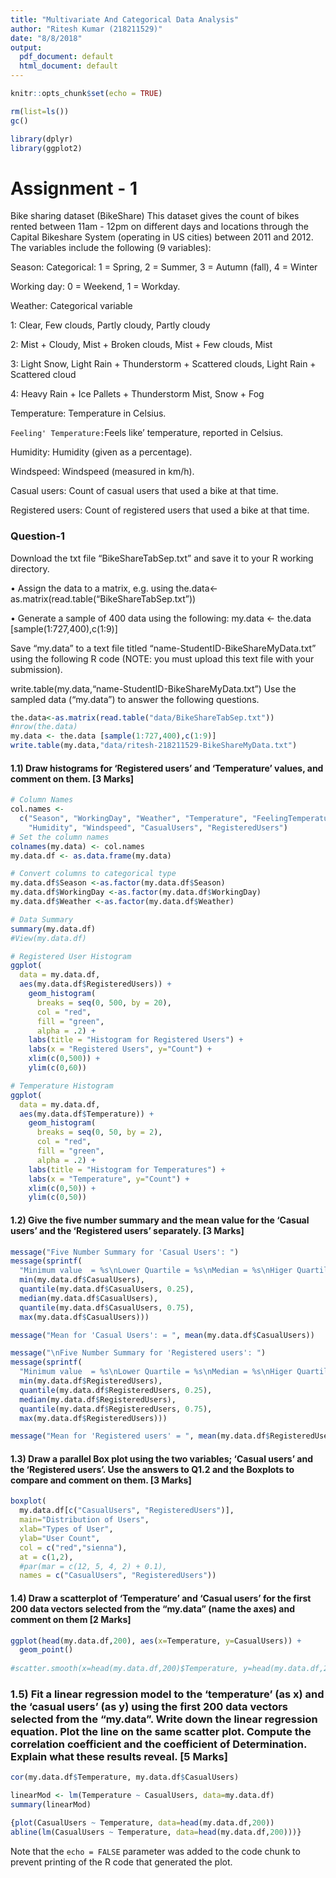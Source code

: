 ```yaml
---
title: "Multivariate And Categorical Data Analysis"
author: "Ritesh Kumar (218211529)"
date: "8/8/2018"
output:
  pdf_document: default
  html_document: default
---
```


```r
knitr::opts_chunk$set(echo = TRUE)
```

```r
rm(list=ls())
gc()
```

```r
library(dplyr)
library(ggplot2)
```

# Assignment - 1
Bike sharing dataset (BikeShare)
This dataset gives the count of bikes rented between 11am - 12pm on different days and locations through the Capital Bikeshare System (operating in US cities) between 2011 and 2012. The variables include the following (9 variables):

Season: Categorical: 1 = Spring, 2 = Summer, 3 = Autumn (fall), 4 = Winter

Working day: 0 = Weekend, 1 = Workday.

Weather: Categorical variable

  1: Clear, Few clouds, Partly cloudy, Partly cloudy
  
  2: Mist + Cloudy, Mist + Broken clouds, Mist + Few clouds, Mist
  
  3: Light Snow, Light Rain + Thunderstorm + Scattered clouds, Light Rain + Scattered cloud 
  
  4: Heavy Rain + Ice Pallets + Thunderstorm Mist, Snow + Fog
  
Temperature: Temperature in Celsius.

`Feeling' Temperature: `Feels like' temperature, reported in Celsius.

Humidity: Humidity (given as a percentage).

Windspeed: Windspeed (measured in km/h).

Casual users: Count of casual users that used a bike at that time.

Registered users: Count of registered users that used a bike at that time.

### Question-1
Download the txt file “BikeShareTabSep.txt” and save it to your R working directory.

• Assign the data to a matrix, e.g. using the.data<-as.matrix(read.table("BikeShareTabSep.txt"))

• Generate a sample of 400 data using the following: my.data <- the.data [sample(1:727,400),c(1:9)]

Save “my.data” to a text file titled “name-StudentID-BikeShareMyData.txt" using the following R code (NOTE: you must upload this text file with your submission).

write.table(my.data,"name-StudentID-BikeShareMyData.txt")
Use the sampled data (“my.data”) to answer the following questions.

```r
the.data<-as.matrix(read.table("data/BikeShareTabSep.txt"))
#nrow(the.data)
my.data <- the.data [sample(1:727,400),c(1:9)]
write.table(my.data,"data/ritesh-218211529-BikeShareMyData.txt")

```

#### 1.1) Draw histograms for ‘Registered users’ and ‘Temperature’ values, and comment on them. [3 Marks]

```r
# Column Names
col.names <- 
  c("Season", "WorkingDay", "Weather", "Temperature", "FeelingTemperature", 
    "Humidity", "Windspeed", "CasualUsers", "RegisteredUsers")
# Set the column names
colnames(my.data) <- col.names
my.data.df <- as.data.frame(my.data)

# Convert columns to categorical type
my.data.df$Season <-as.factor(my.data.df$Season)
my.data.df$WorkingDay <-as.factor(my.data.df$WorkingDay)
my.data.df$Weather <-as.factor(my.data.df$Weather)

# Data Summary
summary(my.data.df)
#View(my.data.df)
```

```r
# Registered User Histogram
ggplot(
  data = my.data.df,
  aes(my.data.df$RegisteredUsers)) +
    geom_histogram(
      breaks = seq(0, 500, by = 20),
      col = "red",
      fill = "green",
      alpha = .2) +
    labs(title = "Histogram for Registered Users") +
    labs(x = "Registered Users", y="Count") + 
    xlim(c(0,500)) + 
    ylim(c(0,60))
```

```r
# Temperature Histogram
ggplot(
  data = my.data.df,
  aes(my.data.df$Temperature)) +
    geom_histogram(
      breaks = seq(0, 50, by = 2),
      col = "red",
      fill = "green",
      alpha = .2) +
    labs(title = "Histogram for Temperatures") +
    labs(x = "Temperature", y="Count") + 
    xlim(c(0,50)) + 
    ylim(c(0,50))
```

####  1.2) Give the five number summary and the mean value for the ‘Casual users’ and the ‘Registered users’ separately. [3 Marks]

```r
message("Five Number Summary for 'Casual Users': ")
message(sprintf(
  "Minimum value  = %s\nLower Quartile = %s\nMedian = %s\nHiger Quartile = %s\nMaximum Value = %s\n", 
  min(my.data.df$CasualUsers), 
  quantile(my.data.df$CasualUsers, 0.25),
  median(my.data.df$CasualUsers),
  quantile(my.data.df$CasualUsers, 0.75),
  max(my.data.df$CasualUsers)))

message("Mean for 'Casual Users': = ", mean(my.data.df$CasualUsers))

message("\nFive Number Summary for 'Registered users': ")
message(sprintf(
  "Minimum value  = %s\nLower Quartile = %s\nMedian = %s\nHiger Quartile = %s\nMaximum Value = %s\n", 
  min(my.data.df$RegisteredUsers), 
  quantile(my.data.df$RegisteredUsers, 0.25),
  median(my.data.df$RegisteredUsers),
  quantile(my.data.df$RegisteredUsers, 0.75),
  max(my.data.df$RegisteredUsers)))

message("Mean for 'Registered users' = ", mean(my.data.df$RegisteredUsers))

```

####  1.3) Draw a parallel Box plot using the two variables; ‘Casual users’ and the ‘Registered users’. Use the answers to Q1.2 and the Boxplots to compare and comment on them. [3 Marks]

```r

boxplot(
  my.data.df[c("CasualUsers", "RegisteredUsers")], 
  main="Distribution of Users",
  xlab="Types of User", 
  ylab="User Count",
  col = c("red","sienna"),
  at = c(1,2), 
  #par(mar = c(12, 5, 4, 2) + 0.1),
  names = c("CasualUsers", "RegisteredUsers"))


```

####  1.4) Draw a scatterplot of ‘Temperature’ and ‘Casual users’ for the first 200 data vectors selected from the “my.data” (name the axes) and comment on them [2 Marks]

```r
ggplot(head(my.data.df,200), aes(x=Temperature, y=CasualUsers)) + 
  geom_point()
  
#scatter.smooth(x=head(my.data.df,200)$Temperature, y=head(my.data.df,200)$CasualUsers, main="CasualUsers ~ Temperature")
```


### 1.5) Fit a linear regression model to the ‘temperature’ (as x) and the ‘casual users’ (as y) using the first 200 data vectors selected from the “my.data”. Write down the linear regression equation. Plot the line on the same scatter plot. Compute the correlation coefficient and the coefficient of Determination. Explain what these results reveal. [5 Marks]

```r
cor(my.data.df$Temperature, my.data.df$CasualUsers) 

linearMod <- lm(Temperature ~ CasualUsers, data=my.data.df)
summary(linearMod)

{plot(CasualUsers ~ Temperature, data=head(my.data.df,200)) 
abline(lm(CasualUsers ~ Temperature, data=head(my.data.df,200)))}

```
Note that the `echo = FALSE` parameter was added to the code chunk to prevent printing of the R code that generated the plot.
